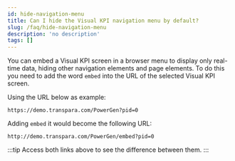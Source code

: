 ```yaml
---
id: hide-navigation-menu
title: Can I hide the Visual KPI navigation menu by default?
slug: /faq/hide-navigation-menu
description: 'no description'
tags: []
---
```


You can embed a Visual KPI screen in a browser menu to display only real-time data, hiding other navigation elements and page elements. To do this you need to add the word `embed` into the URL of the selected Visual KPI screen. 

Using the URL below as example:
```
https://demo.transpara.com/PowerGen?pid=0
```

Adding `embed` it would become the following URL:
```
http://demo.transpara.com/PowerGen/embed?pid=0
```
:::tip
Access both links above to see the difference between them.
:::